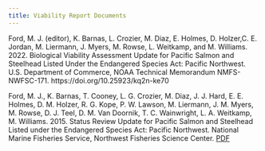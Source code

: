 ```yaml
---
title: Viability Report Documents
---
```


<!-- WRO Status Reviews  https://www.fisheries.noaa.gov/resources/all-publications?title=&region%5B1000001126%5D=1000001126&field_category_document_value%5Besa_five_review%5D=esa_five_review&field_category_document_value%5Besa_status_review%5D=esa_status_review&term_node_tid_depth%5B1000000031%5D=1000000031&field_species_vocab_target_id&sort_by=created&page=1 -->

Ford, M. J. (editor), K. Barnas, L. Crozier,  M. Diaz, E. Holmes, D. Holzer,C. E. Jordan, M. Liermann, J. Myers, M. Rowse, L. Weitkamp, and M. Williams. 2022. Biological Viability Assessment Update for Pacific
Salmon and Steelhead Listed Under the Endangered Species Act: Pacific
Northwest. U.S. Department of Commerce, NOAA Technical Memorandum
NMFS-NWFSC-171. https://doi.org/10.25923/kq2n-ke70

Ford, M. J., K. Barnas, T. Cooney, L. G. Crozier, M. Diaz, J. J. Hard, E. E. Holmes, D. M. Holzer, R. G. Kope, P. W. Lawson, M. Liermann, J. M. Myers, M. Rowse, D. J. Teel, D. M. Van Doornik, T. C. Wainwright, L. A. Weitkamp, M. Williams. 2015. Status Review Update for Pacific Salmon and Steelhead Listed under the Endangered Species Act: Pacific Northwest. National Marine Fisheries Service, Northwest Fisheries Science Center. [PDF](https://www.nwfsc.noaa.gov/assets/11/8623_03072016_124156_Ford-NWSalmonBioStatusReviewUpdate-Dec%2021-2015%20v2.pdf)

